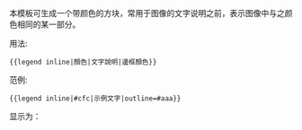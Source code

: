<includeonly><!-- 在這裡加入模板的保護標識 --></includeonly><noinclude>{{Documentation subpage}}</noinclude>
<!-- 在本行下編輯模板說明 -->
本模板可生成一个带颜色的方块，常用于图像的文字说明之前，表示图像中与之颜色相同的某一部分。
;用法:
 <nowiki>{{legend inline|顏色|文字說明|邊框顏色}}</nowiki>

;范例:
 <nowiki>{{legend inline|#cfc|示例文字|outline=#aaa}}</nowiki>

显示为：{{legend inline|#cfc|示例文字|outline=#aaa}}
<includeonly>
<!-- 本行下加入模板的分類 -->
[[Category:格式模板|{{PAGENAME}}]]
</includeonly>